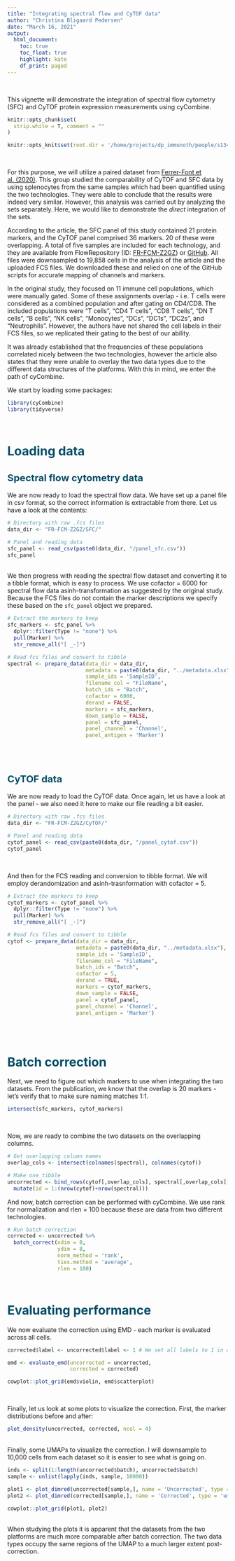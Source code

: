 ```yaml
---
title: "Integrating spectral flow and CyTOF data"
author: "Christina Bligaard Pedersen"
date: "March 16, 2021"
output: 
  html_document:
    toc: true
    toc_float: true
    highlight: kate
    df_print: paged
---
```

<style type="text/css">

h1.title {
  color: #004d66;
}
h4.author {
  font-style: italic;
  font-size: 18px;
  color: #008cba;
}
h4.date {
  font-style: italic;
  font-size: 16px;
  color: #008cba;
}
h1 { /* Header 1 */
  color: #004d66;
  font-size: 28px;
}
h2 { /* Header 2 */
  color: #004d66;
  font-size: 22px;
}
h3 { /* Header 3 */
  color: #004d66;
  font-size: 16px;
}
pre code, pre, code {
  white-space: pre !important;
  overflow-x: scroll !important;
  word-break: keep-all !important;
  word-wrap: initial !important;
}
</style>


<br>

This vignette will demonstrate the integration of spectral flow cytometry (SFC) and CyTOF protein expression measurements using cyCombine.

```r
knitr::opts_chunk$set(
  strip.white = T, comment = ""
)

knitr::opts_knit$set(root.dir = '/home/projects/dp_immunoth/people/s134891/cycombine/flow_cytof/')

```

<br>

For this purpose, we will utilize a paired dataset from [Ferrer-Font et al. (2020)](https://doi.org/10.1002/cyto.a.24016). This group studied the comparability of CyTOF and SFC data by using splenocytes from the same samples which had been quantified using the two technologies. They were able to conclude that the results were indeed very similar. However, this analysis was carried out by analyzing the sets separately. Here, we would like to demonstrate the *direct* integration of the sets.

According to the article, the SFC panel of this study contained 21 protein markers, and the CyTOF panel comprised 36 markers. 20 of these were overlapping. A total of five samples are included for each technology, and they are available from FlowRepository (ID: [FR-FCM-Z2GZ](https://flowrepository.org/id/FR-FCM-Z2GZ)) or [GitHub](https://github.com/SameOldSamOld/CyTOFAuroraComparison). All files were downsampled to 19,858 cells in the analysis of the article and the uploaded FCS files. We downloaded these and relied on one of the GitHub scripts for accurate mapping of channels and markers.


In the original study, they focused on 11 immune cell populations, which were manually gated. Some of these assignments overlap - i.e. T cells were considered as a combined population and after gating on CD4/CD8. The included populations were "T cells", "CD4 T cells", "CD8 T cells", "DN T cells", "B cells", "NK cells", "Monocytes", "DCs", "DC1s", "DC2s", and "Neutrophils". However, the authors have not shared the cell labels in their FCS files, so we replicated their gating to the best of our ability. 

It was already established that the frequencies of these populations correlated nicely between the two technologies, however the article also states that they were unable to overlay the two data types due to the different data structures of the platforms. With this in mind, we enter the path of cyCombine.


We start by loading some packages:

```r
library(cyCombine)
library(tidyverse)

```


<br>


# Loading data
## Spectral flow cytometry data
We are now ready to load the spectral flow data. We have set up a panel file in csv format, so the correct information is extractable from there. Let us have a look at the contents:

```r
# Directory with raw .fcs files
data_dir <- "FR-FCM-Z2GZ/SFC/"

# Panel and reading data
sfc_panel <- read_csv(paste0(data_dir, "/panel_sfc.csv"))
sfc_panel

```

<br>
We then progress with reading the spectral flow dataset and converting it to a tibble format, which is easy to process. We use cofactor = 6000 for spectral flow data asinh-transformation as suggested by the original study. Because the FCS files do not contain the marker descriptions we specify these based on the `sfc_panel` object we prepared.

```r
# Extract the markers to keep
sfc_markers <- sfc_panel %>% 
  dplyr::filter(Type != "none") %>% 
  pull(Marker) %>% 
  str_remove_all("[ _-]")

# Read fcs files and convert to tibble
spectral <- prepare_data(data_dir = data_dir,
                         metadata = paste0(data_dir, "../metadata.xlsx"),
                         sample_ids = 'SampleID',
                         filename_col = "FileName",
                         batch_ids = "Batch",
                         cofactor = 6000,
                         derand = FALSE,
                         markers = sfc_markers,
                         down_sample = FALSE,
                         panel = sfc_panel,
                         panel_channel = 'Channel',
                         panel_antigen = 'Marker')

```


<br><br>



## CyTOF data
We are now ready to load the CyTOF data. Once again, let us have a look at the panel - we also need it here to make our file reading a bit easier.

```r
# Directory with raw .fcs files
data_dir <- "FR-FCM-Z2GZ/CyTOF/"

# Panel and reading data
cytof_panel <- read_csv(paste0(data_dir, "/panel_cytof.csv"))
cytof_panel

```

<br>

And then for the FCS reading and conversion to tibble format. We will employ derandomization and asinh-trasnformation with cofactor = 5.

```r
# Extract the markers to keep
cytof_markers <- cytof_panel %>% 
  dplyr::filter(Type != "none") %>% 
  pull(Marker) %>% 
  str_remove_all("[ _-]")

# Read fcs files and convert to tibble
cytof <- prepare_data(data_dir = data_dir,
                      metadata = paste0(data_dir, "../metadata.xlsx"),
                      sample_ids = 'SampleID',
                      filename_col = "FileName",
                      batch_ids = "Batch",
                      cofactor = 5,
                      derand = TRUE,
                      markers = cytof_markers,
                      down_sample = FALSE,
                      panel = cytof_panel,
                      panel_channel = 'Channel',
                      panel_antigen = 'Marker')

```



<br><br>


# Batch correction

Next, we need to figure out which markers to use when integrating the two datasets. From the publication, we know that the overlap is 20 markers - let's verify that to make sure naming matches 1:1.

```r
intersect(sfc_markers, cytof_markers)

```

<br>

Now, we are ready to combine the two datasets on the overlapping columns.

```r
# Get overlapping column names
overlap_cols <- intersect(colnames(spectral), colnames(cytof))

# Make one tibble
uncorrected <- bind_rows(cytof[,overlap_cols], spectral[,overlap_cols]) %>%
  mutate(id = 1:(nrow(cytof)+nrow(spectral)))

```

And now, batch correction can be performed with cyCombine. We use rank for normalization and rlen = 100 because these are data from two different technologies.

```r
# Run batch correction 
corrected <- uncorrected %>%
  batch_correct(xdim = 8,
                ydim = 8,
                norm_method = 'rank',
                ties.method = 'average',
                rlen = 100)

```

<br>


# Evaluating performance

We now evaluate the correction using EMD - each marker is evaluated across all cells.

```r
corrected$label <- uncorrected$label <- 1 # We set all labels to 1 in order to evaluate globally

emd <- evaluate_emd(uncorrected = uncorrected,
                    corrected = corrected)

cowplot::plot_grid(emd$violin, emd$scatterplot)

```
<br>


Finally, let us look at some plots to visualize the correction. First, the marker distributions before and after:

```r
plot_density(uncorrected, corrected, ncol = 4)

```

<br>
Finally, some UMAPs to visualize the correction. I will downsample to 10,000 cells from each dataset so it is easier to see what is going on.

```r

inds <- split(1:length(uncorrected$batch), uncorrected$batch)
sample <- unlist(lapply(inds, sample, 10000))

plot1 <- plot_dimred(uncorrected[sample,], name = 'Uncorrected', type = 'umap')
plot2 <- plot_dimred(corrected[sample,], name = 'Corrected', type = 'umap')

cowplot::plot_grid(plot1, plot2)

```

<br>
When studying the plots it is apparent that the datasets from the two platforms are much more comparable after batch correction. The two data types occupy the same regions of the UMAP to a much larger extent post-correction. 


<!-- <br><br> -->

<!-- ## Distinct datasets -->

<!-- First, let us present the two datasets we will integrate: -->

<!-- As an example of spectral flow cytometry data, we will use the dataset from [Park et al. (2020)](https://doi.org/10.1002/cyto.a.24213). The data is based on healthy donor PBMCs, and contains four samples, which were frozen and thawed, stained with 40 different antibodies in one panel, and analysed using a 5-laser full spectrum flow cytometer (Cytek Biosciences Aurora). We downloaded these from FlowRepository (ID: FR-FCM-Z2QV) and pre-gated to live single cells in FlowJo version 10 (Tree Star Inc). Singlets and non-debris were identified using forward and side-scatter. Dead cells were excluded using live/dead stains. Data from these gates were then exported in FCS format. -->

<!-- For the CyTOF data, we use the data from a single healthy donor processed at the Human Immune Monitoring Center, Stanford. The sample was derived from FlowRepository https://flowrepository.org/id/FR-FCM-ZYAJ and pre-gated to live intact singlets. The data was subsequently manually gated to populations of interest.  -->



<!-- We start by loading some packages- -->

<!-- ```{r libraries 2, results = 'hide', warning=FALSE, message=FALSE, eval=F} -->
<!-- library(cyCombine) -->
<!-- library(tidyverse) -->

<!-- ``` -->


<!-- <br> -->


<!-- #### Loading data -->
<!-- ##### Spectral flow cytometry data -->
<!-- We are now ready to load the spectral flow data. We have set up a panel file in csv format, so the correct information is extractable from there. Let us have a look at the contents: -->

<!-- ```{r loading spectral flow data 1_2, paged.print = T, message=F, warning=F} -->
<!-- # Directory with raw .fcs files -->
<!-- data_dir <- "Park_et_al_2020_Live+/" -->

<!-- # Panel and reading data -->
<!-- sfc_panel <- read_csv(paste0(data_dir, "/panel_Park2020.csv")) -->
<!-- sfc_panel -->

<!-- ``` -->

<!-- <br> -->
<!-- We then progress with reading the spectral flow dataset and converting it to a tibble format, which is easy to process. We use cofactor = 6000 for spectral flow data asinh-transformation. This looks reasonable in terms of separating negative and positive peaks in the data, and it was further recommended by [Ferrer-Font et al. (2020)](https://doi.org/10.1002/cyto.a.24016). -->


<!-- ```{r loading spectral flow data 2_2} -->
<!-- sfc_markers <- sfc_panel %>%  -->
<!--   filter(Type != "none") %>%  -->
<!--   pull(Marker) %>%  -->
<!--   str_remove_all("[ _-]") -->

<!-- spectral <- prepare_data(data_dir = data_dir, -->
<!--                          metadata = paste0(data_dir, "/Spectral samples cohort.xlsx"), -->
<!--                          filename_col = "FCS_name", -->
<!--                          batch_ids = "Batch", -->
<!--                          condition = "Set", -->
<!--                          cofactor = 6000, -->
<!--                          derand = FALSE, -->
<!--                          markers = sfc_markers, -->
<!--                          down_sample = FALSE) -->

<!-- ``` -->

<!-- <br> -->


<!-- ##### Mass cytometry data -->
<!-- Then it is time to read the CyTOF data. In this case, it's already in a tibble format - but refer to `prepare_data` as shown above, for this. -->

<!-- ```{r cytof read 2} -->
<!-- ### Get HIMC cytof data for one sample -->
<!-- load('Sample001_pregated.Rdata') -->

<!-- ``` -->


<!-- <br> -->


<!-- #### Processing datasets - batch correction -->

<!-- Next, we need to figure out which markers to use when integrating the two datasets.  -->
<!-- Here, it is important to keep a couple of things in mind.  -->

<!-- First, be careful with protein names - i.e. CD197 and CCR7 are actually the same protein, but each name is relatively commonly used. Make sure to correct the column names in either set, so it matches the other, i.e. using `colnames(cytof)[colnames(cytof)=='CD197'] <- 'CCR7'`. In this example, there are a total of 26 overlapping markers between the two datasets.  -->

<!-- ```{r overlapping markers 2} -->
<!-- colnames(cytof)[colnames(cytof)=='CD197'] <- 'CCR7' -->
<!-- colnames(cytof)[colnames(cytof)=='CD8a'] <- 'CD8' -->

<!-- cytof_markers <- get_markers(cytof) -->
<!-- intersect(sfc_markers, cytof_markers) -->

<!-- ``` -->

<!-- <br> -->

<!-- Now, we are ready to combine the two datasets on the overlapping columns. -->

<!-- ```{r combine sets 2} -->
<!-- # Get overlapping column names -->
<!-- overlap_cols <- intersect(colnames(spectral), colnames(cytof)) -->

<!-- # Make one tibble -->
<!-- uncorrected <- bind_rows(cytof[,overlap_cols], spectral[,overlap_cols]) %>% -->
<!--   mutate(id = 1:(nrow(cytof)+nrow(spectral))) -->

<!-- ``` -->

<!-- And now, batch correction can be performed with cyCombine. -->

<!-- ```{r batch correction 2, message=FALSE, warning=FALSE, error=FALSE, results='hide'} -->
<!-- # Run batch correction -->
<!-- corrected <- uncorrected %>% -->
<!--   batch_correct(xdim = 8, -->
<!--                 ydim = 8, -->
<!--                 norm_method = 'rank', -->
<!--                 ties.method = 'average', -->
<!--                 rlen = 100) -->

<!-- ``` -->

<!-- <br> -->


<!-- #### Evaluating performance -->

<!-- We now evaluate the correction using EMD - each marker is evaluated across all cells. -->

<!-- ```{r global emd 2, message=FALSE, fig.height=6, fig.width=12} -->
<!-- corrected$label <- uncorrected$label <- 1 # We set all labels to 1 in order to evaluate globally -->

<!-- emd <- evaluate_emd(uncorrected = uncorrected, -->
<!--                     corrected = corrected) -->

<!-- cowplot::plot_grid(emd$violin, emd$scatterplot) -->

<!-- ``` -->
<!-- <br> -->


<!-- Finally, let us look at some plots to visualize the correction. First, the marker distributions before and after: -->

<!-- ```{r density plot 2, message=FALSE, fig.height=16, fig.width=16} -->
<!-- plot_density(uncorrected, corrected, ncol = 4) -->

<!-- ``` -->

<!-- Finally, some UMAPs to visualize the correction. I will downsample to 10,000 cells from each dataset so it is easier to see what is going on. -->

<!-- ```{r umaps 2, fig.height=8, fig.width=16} -->

<!-- inds <- split(1:length(uncorrected$batch), uncorrected$batch) -->
<!-- sample <- unlist(lapply(inds, sample, 10000)) -->

<!-- plot1 <- plot_dimred(uncorrected[sample,], name = 'Uncorrected', type = 'umap') -->
<!-- plot2 <- plot_dimred(corrected[sample,], name = 'Corrected', type = 'umap') -->

<!-- cowplot::plot_grid(plot1, plot2) -->

<!-- ``` -->

<!-- <br> -->

<!-- #### Imputing non-overlapping markers -->

<!-- Now, we could say that the integration is done. We have an strong idea about which cells belong in the same populations across the two technologies. But we may really curious about the non-overlapping channels. E.g. let us have a brief look on the immunoglobulins (IgD, IgM, IgG). All of these are measured in the spectral flow dataset - only IgD is included in the CyTOF data. These three proteins should also be found only among the B-cells (CD19+/CD20+). This should be true even after imputation. -->

<!-- We will impute all the markers missing in either dataset first. -->

<!-- ```{r imputing markers 2} -->
<!-- # Get the dataset-unique markers -->
<!-- spectral_unique <- sfc_markers[!sfc_markers %in% overlap_cols] -->
<!-- cytof_unique <- cytof_markers[!cytof_markers %in% overlap_cols] -->


<!-- # Add non-overlapping markers back to corrected data frames -->
<!-- cytof_corrected <- bind_cols(corrected[corrected$batch == 'CyTOF',], cytof[,cytof_unique]) -->
<!-- spectral_corrected <- bind_cols(corrected[corrected$batch == 'Spectral',], spectral[,spectral_unique]) -->


<!-- # Imputation for whole panels -->
<!-- imputed <- impute_across_panels(dataset1 = cytof_corrected,  -->
<!--                                 dataset2 = spectral_corrected, -->
<!--                                 overlap_channels = intersect(sfc_markers, cytof_markers),  -->
<!--                                 impute_channels1 = spectral_unique, -->
<!--                                 impute_channels2 = cytof_unique) -->

<!-- ``` -->

<!-- <br> -->

<!-- Now that we have imputed the values, we have a chance to view the IgG / IgM expression for both datasets. We will look at this along with the CD19, CD20, and IgD expression. -->


<!-- ```{r dimred plots B cells focus} -->
<!-- # Let us make the UMAP for the corrected set (based on overlapping markers only) -->
<!-- umap_plot <- plot_dimred(corrected[sample,], name = 'Corrected', type = 'umap', plot = 'CD19', return_coord = T) -->

<!-- # We can view the plot colored by CD19 expression -->
<!-- umap_plot$plot -->


<!-- # We can further include the UMAP coordinates in a combined dataframe with both imputed datasets. Again, we downsample to avoid too many cells cluttering the view (the same indeces are used as before) -->
<!-- combined <- cbind.data.frame(umap_plot$dimred, rbind.data.frame(imputed$dataset1, imputed$dataset2)[sample,]) -->


<!-- # Now let us color the plot by the two other overlapping markers which are B cell-relevant -->

<!-- p <- list() -->
<!-- for (m in c('CD20', 'IgD', 'IgM', 'IgG')) { -->

<!--   p[[m]] <- ggplot(combined, aes_string(x = colnames(combined)[1], y = colnames(combined)[2])) + -->
<!--   geom_point(aes_string(color = m), alpha = 0.3, size = 0.4) + -->
<!--   theme_bw() + theme(plot.title = element_text(hjust = 0.5)) + -->
<!--   scale_color_viridis_c() + facet_wrap(~batch) -->

<!-- } -->

<!-- p -->

<!-- ``` -->

<!-- <br> -->

<!-- We can compare this to UMAPs for the spectral flow data only (before any batch correction): -->

<!-- ```{r dimred plots B cells focus, spectral} -->
<!-- # Let us make the UMAP for the corrected set (based on overlapping markers only) -->
<!-- spectral_sample <- (sample[grep('Spectral', names(sample))]-nrow(cytof)) -->
<!-- umap_plot <- plot_dimred(spectral[spectral_sample,], name = 'Corrected', type = 'umap', plot = 'CD19', return_coord = T) -->

<!-- # We can view the plot colored by CD19 expression -->
<!-- umap_plot$plot -->


<!-- # We can further include the UMAP coordinates in a combined dataframe with both imputed datasets. Again, we downsample to avoid too many cells cluttering the view (the same indeces are used as before) -->
<!-- combined <- cbind.data.frame(umap_plot$dimred, spectral[spectral_sample,]) -->


<!-- # Now let us color the plot by the two other overlapping markers which are B cell-relevant -->

<!-- p <- list() -->
<!-- for (m in c('CD20', 'IgD', 'IgM', 'IgG')) { -->

<!--   p[[m]] <- ggplot(combined, aes_string(x = colnames(combined)[1], y = colnames(combined)[2])) + -->
<!--   geom_point(aes_string(color = m), alpha = 0.3, size = 0.4) + -->
<!--   theme_bw() + theme(plot.title = element_text(hjust = 0.5)) +  -->
<!--   scale_color_viridis_c() -->

<!-- } -->

<!-- cowplot::plot_grid(plotlist = p, ncol = 2) -->

<!-- ``` -->

<!-- <br> -->
<!-- The distributions look quite well-transfered to the CyTOF data. -->
<!-- <br> -->
